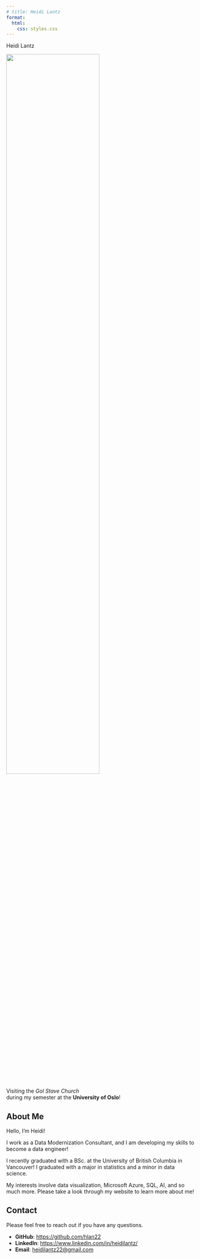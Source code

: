 ```yaml
---
# title: Heidi Lantz
format:
  html:
    css: styles.css
---
```

<div class="centered-title">Heidi Lantz</div>
::: {.image-text-container}

::: {#fig-profile-picture}

![](outputs/norway_image.jpg){width=70% height=70%}

Visiting the *Gol Stave Church* <br>
during my semester at the **University of Oslo**!
:::

<div>
## About Me

Hello, I'm Heidi! 

I work as a Data Modernization Consultant, and I am developing my skills to become a data engineer!

I recently graduated with a BSc. at the University of British Columbia in Vancouver! I graduated with a major in statistics and a minor in data science.

My interests involve data visualization, Microsoft Azure, SQL, AI, and so much more. 
Please take a look through my website to learn more about me!

## Contact
Please feel free to reach out if you have any questions.

-   **GitHub**: <https://github.com/hlan22>
-   **LinkedIn**: <https://www.linkedin.com/in/heidilantz/>
-   **Email**: [heidilantz22\@gmail.com](mailto:heidilantz22@gmail.com){.email}

</div>
:::
